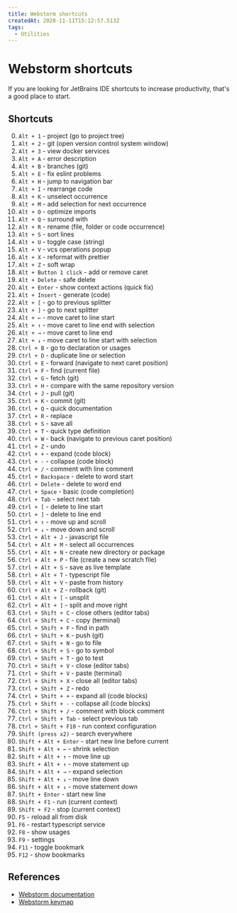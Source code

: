 ```yaml
---
title: Webstorm shortcuts
createdAt: 2020-11-11T15:12:57.513Z
tags:
  - Utilities
---
```


# Webstorm shortcuts

If you are looking for JetBrains IDE shortcuts to increase productivity, that's a good place to start.

## Shortcuts

0. `Alt + 1` - project (go to project tree)
0. `Alt + 2` - git (open version control system window)
0. `Alt + 3` - view docker services
0. `Alt + A` - error description
0. `Alt + B` - branches (git)
0. `Alt + E` - fix eslint problems
0. `Alt + H` - jump to navigation bar
0. `Alt + I` - rearrange code
0. `Alt + K` - unselect occurrence
0. `Alt + M` - add selection for next occurrence
0. `Alt + O` - optimize imports
0. `Alt + Q` - surround with
0. `Alt + R` - rename (file, folder or code occurrence)
0. `Alt + S` - sort lines
0. `Alt + U` - toggle case (string)
0. `Alt + V` - vcs operations popup
0. `Alt + X` - reformat with prettier
0. `Alt + Z` - soft wrap
0. `Alt + Button 1 click` - add or remove caret
0. `Alt + Delete` - safe delete
0. `Alt + Enter` - show context actions (quick fix)
0. `Alt + Insert` - generate (code)
0. `Alt + [` - go to previous splitter
0. `Alt + ]` - go to next splitter
0. `Alt + ←` - move caret to line start
0. `Alt + ↑` - move caret to line end with selection
0. `Alt + →` - move caret to line end
0. `Alt + ↓` - move caret to line start with selection
0. `Ctrl + B` - go to declaration or usages
0. `Ctrl + D` - duplicate line or selection
0. `Ctrl + E` - forward (navigate to next caret position)
0. `Ctrl + F` - find (current file)
0. `Ctrl + G` - fetch (git)
0. `Ctrl + H` - compare with the same repository version
0. `Ctrl + J` - pull (git)
0. `Ctrl + K` - commit (git)
0. `Ctrl + Q` - quick documentation
0. `Ctrl + R` - replace
0. `Ctrl + S` - save all
0. `Ctrl + T` - quick type definition
0. `Ctrl + W` - back (navigate to previous caret position)
0. `Ctrl + Z` - undo
0. `Ctrl + +` - expand (code block)
0. `Ctrl + -` - collapse (code block)
0. `Ctrl + /` - comment with line comment
0. `Ctrl + Backspace` - delete to word start
0. `Ctrl + Delete` - delete to word end
0. `Ctrl + Space` - basic (code completion)
0. `Ctrl + Tab` - select next tab
0. `Ctrl + [` - delete to line start
0. `Ctrl + ]` - delete to line end
0. `Ctrl + ↑` - move up and scroll
0. `Ctrl + ↓` - move down and scroll
0. `Ctrl + Alt + J` - javascript file
0. `Ctrl + Alt + M` - select all occurrences
0. `Ctrl + Alt + N` - create new directory or package
0. `Ctrl + Alt + P` - file (create a new scratch file)
0. `Ctrl + Alt + S` - save as live template
0. `Ctrl + Alt + T` - typescript file
0. `Ctrl + Alt + V` - paste from history
0. `Ctrl + Alt + Z` - rollback (git)
0. `Ctrl + Alt + [` - unsplit
0. `Ctrl + Alt + ]` - split and move right
0. `Ctrl + Shift + C` - close others (editor tabs)
0. `Ctrl + Shift + C` - copy (terminal)
0. `Ctrl + Shift + F` - find in path
0. `Ctrl + Shift + K` - push (git)
0. `Ctrl + Shift + N` - go to file
0. `Ctrl + Shift + S` - go to symbol
0. `Ctrl + Shift + T` - go to test
0. `Ctrl + Shift + V` - close (editor tabs)
0. `Ctrl + Shift + V` - paste (terminal)
0. `Ctrl + Shift + X` - close all (editor tabs)
0. `Ctrl + Shift + Z` - redo
0. `Ctrl + Shift + +` - expand all (code blocks)
0. `Ctrl + Shift + -` - collapse all (code blocks)
0. `Ctrl + Shift + /` - comment with block comment
0. `Ctrl + Shift + Tab` - select previous tab
0. `Ctrl + Shift + F10` - run context configuration
0. `Shift (press x2)` - search everywhere
0. `Shift + Alt + Enter` - start new line before current
0. `Shift + Alt + ←` - shrink selection
0. `Shift + Alt + ↑` - move line up
0. `Shift + Alt + ↑` - move statement up
0. `Shift + Alt + →` - expand selection
0. `Shift + Alt + ↓` - move line down
0. `Shift + Alt + ↓` - move statement down
0. `Shift + Enter` - start new line
0. `Shift + F1` - run (current context)
0. `Shift + F2` - stop (current context)
0. `F5` - reload all from disk
0. `F6` - restart typescript service
0. `F8` - show usages
0. `F9` - settings
0. `F11` - toggle bookmark
0. `F12` - show bookmarks

## References

- [Webstorm documentation](https://www.jetbrains.com/help/webstorm/meet-webstorm.html)
- [Webstorm keymap](https://resources.jetbrains.com/storage/products/webstorm/docs/WebStorm_ReferenceCard.pdf)
